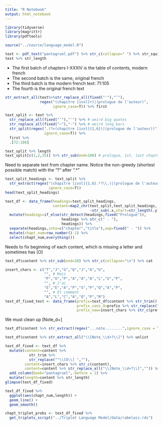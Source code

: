 ```yaml
---
title: "R Notebook"
output: html_notebook
---
```


```r
library(tidyverse)
library(magrittr)
library(pdftools)

source("../source/language_model.R")
```

```r
text <- pdf_text("pantagruel.pdf") %>% str_c(collapse=" ") %>% str_squish
text %>% str_length
```

- The first batch of chapters I-XXXIV is the table of contents, modern french
- The second batch is the same, original french
- The third batch is the modern french text: 71:105
- The fourth is the original french text

```r
str_extract_all(text%>%str_replace_all(fixed("'"),"’"),
                regex("(chapitre [ivxl]+)|(prologue de l’auteur)",
                      ignore_case=T)) %>% first
```

```r
text_split <- text %>%
  str_replace_all(fixed("’"),"'") %>% # weird big quotes
  str_replace_all(fixed("–"),"-") %>% # weird long bars
  str_split(regex(".(?=(chapitre [ivxl]{1,6})|(prologue de l'auteur))",
                  ignore_case=T)) %>%
  first %>%
  .[72:106]
```

```r
text_split %>% length
text_split[c(1,2,35)] %>% str_sub(end=100) # prologue, 1st, last chapts
```

Need to separate text from chapter name. Notice the non-greedy (shortest possible match) with the "?" after ".*"

```r
text_split_headings <- text_split %>%
  str_extract(regex("(chapitre [ivxl]{1,6}.*?\\.)|(prologue de l'auteur)",
                    ignore_case=T))
head(text_split_headings)
```

```r
text_df <- data_frame(headings=text_split_headings,
                      content=map2_chr(text_split,text_split_headings,
                                       ~str_sub(.x,start=str_length(.y)+1)) %>% str_trim) %>%
  mutate(headings=if_else(str_detect(headings,fixed("Prologue")),
                          headings %>% str_c(" - "),
                          headings)) %>%
  separate(headings,into=c("chapter","title"),sep=fixed(" - ")) %>%
  mutate(chapt_num=row_number()-1) %>%
  select(chapt_num,everything())
```

Needs to fix beginning of each content, which is missing a letter and sometimes has [O]

```r
text_df$content %>% str_sub(end=20) %>% str_c(collapse="\n") %>% cat
```

```r
insert_chars <- c("T","J","G","Q","J","A","U",
                  "", # Mais
                  "P","U","P","A","A","A","L","U","P",
                  "", # J'ai
                  "E","E","A","P","S","P","Q","A","P",
                  "", # Et comment
                  "A","L","C","A","Q","P","M")
text_df_fixed_test <- data_frame(prefix=text_df$content %>% str_trim() %>% str_sub(end=20),
                                 prefix_sans_O=prefix %>% str_replace("^\\[O\\] ",""),
                                 prefix_new=insert_chars %>% str_c(prefix_sans_O))
```

We must clean up [Note_d+]

```r
text_df$content %>% str_extract(regex("...note........",ignore_case = T))
```

```r
text_df$content %>% str_extract_all("\\[Note_\\d+?\\]") %>% unlist
```


```r
text_df_fixed <- text_df %>% 
  mutate(content=content %>%
           str_trim %>%
           str_replace("^\\[O\\] ",""),
         content=insert_chars %>% str_c(content),
         content=content %>% str_replace_all("\\[Note_\\d+?\\]","")) %>%
  add_column(book="pantagruel",.before = 1) %>%
  mutate(length=content %>% str_length)
glimpse(text_df_fixed)
```





```r
text_df_fixed %>%
  ggplot(aes(chapt_num,length)) +
  geom_line() +
  geom_smooth()
```

```r
chapt_triplet_probs <- text_df_fixed %>%
  get_triplets_script("../Triplet Language Model/data/rabelais.rds")
```


